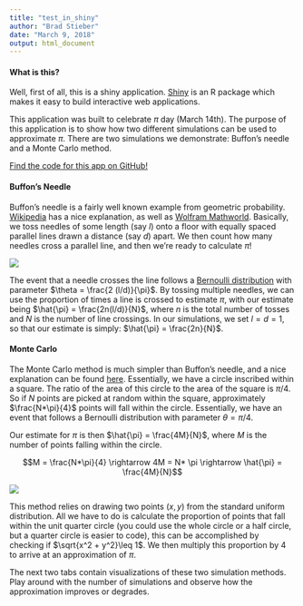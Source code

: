 ---
title: "test_in_shiny"
author: "Brad Stieber"
date: "March 9, 2018"
output: html_document
---

#### What is this?

Well, first of all, this is a shiny application. [Shiny](https://shiny.rstudio.com/) is an R package which makes it easy to build interactive web applications.

This application was built to celebrate $\pi$ day (March 14th). The purpose of this application is to show how two different simulations can be used to approximate $\pi$. There are two simulations we demonstrate: Buffon's needle and a Monte Carlo method. 

[Find the code for this app on GitHub!](https://github.com/bgstieber/PiSimulations)

#### Buffon's Needle

Buffon's needle is a fairly well known example from geometric probability. [Wikipedia](https://en.wikipedia.org/wiki/Buffon%27s_needle) has a nice explanation, as well as [Wolfram Mathworld](http://mathworld.wolfram.com/BuffonsNeedleProblem.html). Basically, we toss needles of some length (say $l$) onto a floor with equally spaced parallel lines drawn a distance (say $d$) apart. We then count how many needles cross a parallel line, and then we're ready to calculate $\pi$! 

![](http://mathworld.wolfram.com/images/eps-gif/BuffonNeedle_700.gif)

The event that a needle crosses the line follows a [Bernoulli distribution](https://en.wikipedia.org/wiki/Bernoulli_distribution) with parameter $\theta = \frac{2 (l/d)}{\pi}$. By tossing multiple needles, we can use the proportion of times a line is crossed to estimate $\pi$, with our estimate being $\hat{\pi} = \frac{2n(l/d)}{N}$, where $n$ is the total number of tosses and $N$ is the number of line crossings. In our simulations, we set $l = d = 1$, so that our estimate is simply: $\hat{\pi} = \frac{2n}{N}$.

#### Monte Carlo

The Monte Carlo method is much simpler than Buffon's needle, and a nice explanation can be found [here](http://www.eveandersson.com/pi/monte-carlo-circle). Essentially, we have a circle inscribed within a square. The ratio of the area of this circle to the area of the square is $\pi/4$. So if $N$ points are picked at random within the square, approximately $\frac{N*\pi}{4}$ points will fall within the circle. Essentially, we have an event that follows a Bernoulli distribution with parameter $\theta = \pi/4$. 

Our estimate for $\pi$ is then $\hat{\pi} = \frac{4M}{N}$, where $M$ is the number of points falling within the circle. 

$$M = \frac{N*\pi}{4} \rightarrow 4M = N* \pi \rightarrow \hat{\pi} = \frac{4M}{N}$$


![](pi_circle.png)

This method relies on drawing two points $(x, y)$ from the standard uniform distribution. All we have to do is calculate the proportion of points that fall within the unit quarter circle (you could use the whole circle or a half circle, but a quarter circle is easier to code), this can be accomplished by checking if $\sqrt{x^2 + y^2}\leq 1$. We then multiply this proportion by 4 to arrive at an approximation of $\pi$. 

The next two tabs contain visualizations of these two simulation methods. Play around with the number of simulations and observe how the approximation improves or degrades. 
